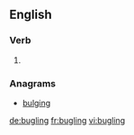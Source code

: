 
==English==

===Verb===
{{head|en}}

# {{present participle of|bugle}}

===Anagrams===
* [[bulging#English|bulging]]

[[de:bugling]]
[[fr:bugling]]
[[vi:bugling]]